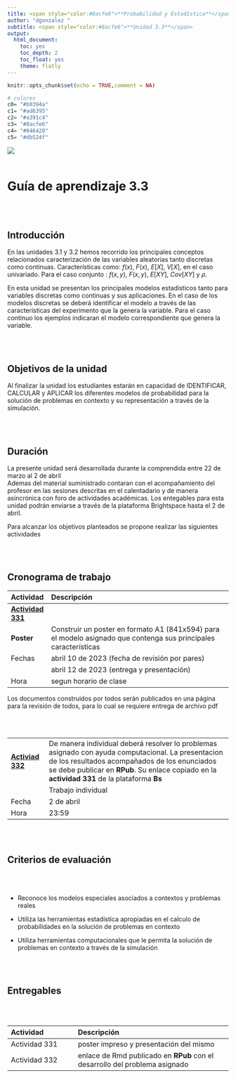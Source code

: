 ```yaml
---
title: <span style="color:#8acfe6">**Probabilidad y Estadística**</span>
author: "dgonzalez "
subtitle: <span style="color:#8acfe6">**Unidad 3.3**</span> 
output:
  html_document:
    toc: yes
    toc_depth: 2
    toc_float: yes
    theme: flatly
---
```


```r
knitr::opts_chunk$set(echo = TRUE,comment = NA)

# colores
c0= "#b0394a"
c1= "#ad6395"
c2= "#a391c4"
c3= "#8acfe6"
c4= "#646420"
c5= "#db524f"

```



![](img/banner3.png)
<br/><br/>


# **Guía de aprendizaje 3.3**

<br/><br/>

## **Introducción**

En las unidades 3.1 y 3.2 hemos recorrido los principales conceptos relacionados caracterización de las variables aleatorias tanto discretas como continuas.  Características como:  $f(x)$, $F(x)$, $E[X]$, $V[X]$, en el caso univariado. Para el caso conjunto : $f(x,y)$, $F(x,y)$, $E[XY]$, $Cov[XY]$  y  $\rho$. 

En esta unidad se presentan los principales modelos estadísticos tanto para variables discretas como continuas y sus aplicaciones. En el caso de los modelos discretas se deberá identificar el modelo a través de  las características del experimento que la genera la variable. Para el caso continuo los ejemplos indicaran el modelo correspondiente que genera la variable.


<br/><br/>

## **Objetivos de la unidad**

Al finalizar la unidad los estudiantes estarán  en  capacidad de  IDENTIFICAR, CALCULAR y APLICAR los diferentes modelos de probabilidad para la solución de problemas en contexto  y su representación a través de la simulación.

<br/><br/>

## **Duración**

La presente  unidad será desarrollada durante la comprendida entre 22 de marzo  al 2 de abril      
Ademas del material suministrado  contaran con el acompañamiento del profesor en las  sesiones descritas en el calentadario y de manera asincrónica con  foro de actividades académicas. Los entegables para esta unidad podrán enviarse a través de la plataforma Brightspace hasta el  2 de abril.

Para alcanzar los objetivos planteados se propone realizar las siguientes actividades

<br/><br/>

## **Cronograma de trabajo**


|Actividad        | Descripción                                                             | 
|:----------------|:------------------------------------------------------------------------|
|[**Actividad 331**](https://dgonxalex80.github.io/sitioweb00520231.io/Actividad331.html)   |            |    
|**Poster**       | Construir un poster en formato A1 (841x594)  para el modelo asignado que contenga sus principales características   |
|Fechas           | abril  10 de 2023 (fecha de revisión por pares)                         |            
|                 | abril 12 de 2023 (entrega y presentación)                               |
|Hora             | segun horario de clase                                                  |


Los documentos construidos por todos serán publicados en una página para la revisión de todos, para lo cual se requiere entrega de archivo pdf

<br/><br/>

|                |                                                                         | 
|:---------------|:------------------------------------------------------------------------|
|[**Activiad 332**](https://dgonxalex80.github.io/sitioweb00520231.io/Actividad332.html) | De manera individual deberá resolver lo problemas asignado   con ayuda computacional. La presentacion de los resultados acompañados de los enunciados se debe publicar en **RPub**. Su enlace copiado en la **actividad 331** de la plataforma **Bs**                                         |
|               | Trabajo individual                                                      |
|Fecha          | 2 de abril                                                             |
|Hora           | 23:59                                                                   |

<br/><br/>

## **Criterios de evaluación**

<br/><br/>


* Reconoce los modelos especiales asociados a contextos  y problemas reales

* Utiliza las herramientas estadística apropiadas en el calculo de probabilidades en la solución de problemas en contexto

* Utiliza herramientas computacionales que le permita  la solución de problemas en contexto a través de la simulación
	
<br/><br/>

## **Entregables** 

<br/><br/>

|Actividad      | Descripción                      | 
|:--------------|:---------------------------------|
|Actividad 331  | poster impreso y presentación del mismo |
|Actividad 332  | enlace de Rmd publicado en **RPub** con el desarrollo del problema asignado |


<br/><br/><br/><br/>
